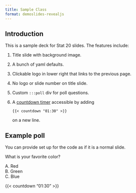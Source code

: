 ```yaml
---
title: Sample Class
format: demoslides-revealjs
---
```


## Introduction

This is a sample deck for Stat 20 slides. The features include:

1. Title slide with background image.
2. A bunch of yaml defaults.
3. Clickable logo in lower right that links to the previous page.
4. No logo or slide number on title slide.
5. Custom `:::poll` div for poll questions.
6. A [countdown timer](https://github.com/gadenbuie/countdown/tree/main/quarto) accessible by adding

   `{{< countdown "01:30" >}}`
   
   on a new line.

## Example poll

You can provide set up for the code as if it is a normal slide.

::: poll
What is your favorite color?

A. Red  
B. Green  
C. Blue  
:::

{{< countdown "01:30" >}}
